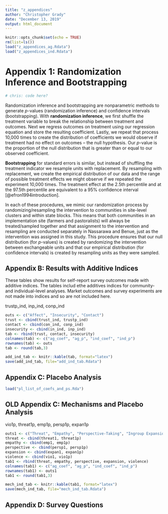 ```yaml
---
title: "z_appendices"
author: "Christopher Grady"
date: "December 13, 2019"
output: html_document
---
```


```r
knitr::opts_chunk$set(echo = TRUE)
rm(list=ls())
load("z_appendices_ag.Rdata")
load("z_appendices_ind.Rdata")
```

# Appendix 1: Randomization Inference and Bootstrapping

```r
# chris: code here?
```

Randomization inference and bootstrapping are nonparametric methods to generate $p$-values (randomization inference) and confidence intervals (bootstrapping).  With **randomization inference**, we first shuffle the treatment variable to break the relationship between treatment and outcomes.  Next we regress outcomes on treatment using our regression equation and store the resulting coefficient.  Lastly, we repeat that process 10,000 times to create the distribution of coefficients we would observe if treatment had no effect on outcomes -- the null hypothesis.  Our $p$-value is the proportion of the null distribution that is greater than or equal to our observed coefficient.  

**Bootstrapping** for standard errors is similar, but instead of shuffling the treatment indicator we resample units with replacement.  By resampling with replacement, we create the empirical distribution of our data and the range of possible treatment effects we might observe if we repeated the experiment 10,000 times.  The treatment effect at the 2.5th percentile and at the 97.5th percentile are equivalent to a 95\% confidence interval [@efron1994introduction].

In each of these procedures, we mimic our randomization process by randomizing/resampling the intervention to communities in site-level clusters and within state blocks. This means that both communities in an implementation site (farmers and pastoralists) will always be treated/sampled together and that assignment to the intervention and resampling are conducted separately in Nassarawa and Benue, just as the intervention was assigned in this study.  This procedure ensures that our null distribution (for $p$-values) is created by randomizing the intervention between exchangeable units and that our empirical distribution (for confidence intervals) is created by resampling units as they were sampled.

## Appendix B: Results with Additive Indices

These tables show results for self-report survey outcomes made with additive indices.  The tables includ ethe additives indices for community- and individual-level analyses.  Market outcomes and survey experiments are not made into indices and so are not included here.

trustp_ind, inp_ind, conp_ind

```r
outs <- c("Affect", "Insecurity", "Contact")
trust <- cbind(trust_ind, trustp_ind)
contact <- cbind(con_ind, conp_ind)
insecurity <- cbind(in_ind, inp_ind)
tab <- rbind(trust, contact, insecurity)
colnames(tab) <- c("ag_coef", "ag_p", "ind_coef", "ind_p")
rownames(tab) <- outs
tab <- round(tab,3)

add_ind_tab <- knitr::kable(tab, format="latex")
save(add_ind_tab, file="add_ind_tab.Rdata")

```

\begin{table}[H]
\begin{center}
`r add_ind_tab`
\caption{\label{tab:add_ind_tab}\textbf{Effect of ECPN on main outcomes with additive indices.} The first and second columns are coefficients and $p$-values for aggregate community-level analyses.  The third and fourth columns are coefficients and $p$-values for individual-level analyses.}
\end{center}
\end{table}


## Appendix C: Placebo Analysis

```r
load("pl_list_of_coefs_and_ps.Rda")
```

## OLD Appendix C: Mechanisms and Placebo Analysis

vio1p,
     threat1p, emp1p, persp1p, expan1p
```r
outs1 <- c("Threat", "Empathy", "Perspective-Taking", "Ingroup Expansion", "Placebo (Violence)")
threat <- cbind(threat1, threat1p)
empathy <- cbind(emp1, emp1p)
perspective <- cbind(persp1, persp1p)
expansion <- cbind(expan1, expan1p)
violence <- cbind(vio1, vio1p)
tab1 <- rbind(threat, empathy, perspective, expansion, violence)
colnames(tab1) <- c("ag_coef", "ag_p", "ind_coef", "ind_p")
rownames(tab1) <- outs1
tab1 <- round(tab1,3)

mech_ind_tab <- knitr::kable(tab1, format="latex")
save(mech_ind_tab, file="mech_ind_tab.Rdata")

```

\begin{table}[H]
\begin{center}
`r mech_ind_tab`
\caption{\label{tab:mech_ind_tab}\textbf{Effect of ECPN on mechanism and placebo outcomes.} The first and second columns are coefficients and $p$-values for aggregate community-level analyses.  The third and fourth columns are coefficients and $p$-values for individual-level analyses.}
\end{center}
\end{table}

## Appendix D: Survey Questions

